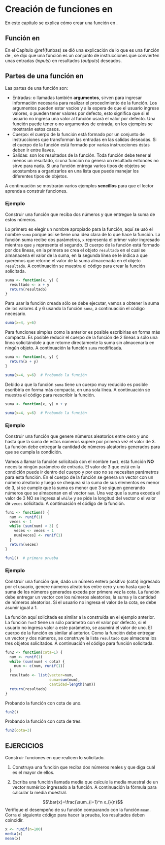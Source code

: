 # Creación de funciones en \proglang{R}

En este capítulo se explica cómo crear una función en \proglang{R}.

## Función en \proglang{R} \index{función}
En el Capítulo \@ref(funbas) se dió una explicación de lo que es una función de \proglang{R}, se dijo que una función es un conjunto de instrucciones que convierten unas entradas (_inputs_) en resultados (_outputs_) deseados.

## Partes de una función en \proglang{R} \index{partes de función}
Las partes de una función son:

- Entradas: o llamadas también __argumentos__, sirven para ingresar información necesaria para realizar el procedimiento de la función. Los argumentos pueden estar vacíos y a la espera de que el usuario ingrese valores, o pueden tener valores por defecto, esto significa que si el usuario no ingresa una valor al función usará el valor por defecto. Una función puede tener o no argumentos de entrada, en los ejemplos se mostrarán estos casos.
- Cuerpo: el cuerpo de la función está formado por un conjunto de instrucciones que transforman las entradas en las salidas deseadas. Si el cuerpo de la función está formado por varias instrucciones éstas deben ir entre llaves.
- Salidas: son los resultados de la función. Toda función debe tener al menos un resultado, si una función no genera un resultado entonces no sirve para nada. Si una función entrega varios tipos de objetos se acostumbra a organizarlos en una lista que puede manejar los diferentes tipos de objetos.

A continuación se mostrarán varios ejemplos __sencillos__ para que el lector aprenda a construir funciones.

### Ejemplo {-}
Construir una función que reciba dos números y que entregue la suma de estos números.

Lo primero es elegir un nombre apropiado para la función, aquí se usó el nombre `suma` porque así se tiene una idea clara de lo que hace la función. La función suma recibe dos parámetros, `x` representa el primer valor ingresado mientras que `y` representa el segundo. El cuerpo de la función está formado por dos líneas, en la primera se crea el objeto `resultado` en el cual se almanacena el valor de la suma, en la segunda línea se le indica a \proglang{R} que queremos que retorne el valor de la suma almacenada en el objeto `resultado`. A continuación se muestra el código para crear la función solicitada.

```r
suma <- function(x, y) {
  resultado <- x + y
  return(resultado)
}
```

Para usar la función creada sólo se debe ejecutar, vamos a obtener la suma de los valores 4 y 6 usando la función `suma`, a continuación el código necesario.

```r
suma(x=4, y=6)
```

Para funciones simples como la anterior es posible escribirlas en forma más compacta. Es posible reducir el cuerpo de la función de 2 líneas a sólo una línea solicitándole a \proglang{R} que retorne directamente la suma sin almacenarla en ningún objeto. A continuación la función `suma` modificada.

```r
suma <- function(x, y) {
  return(x + y)
}

suma(x=4, y=6)  # Probando la función
```

Debido a que la función `suma` tiene un cuerpo muy reducido es posible escribirla en forma más compacta, en una sola línea. A continuación se muestra el código para reescribir la función.

```r
suma <- function(x, y) x + y

suma(x=4, y=6)  # Probando la función
```

### Ejemplo {-}
Construir una función que genere números aleatorios entre cero y uno hasta que la suma de éstos números supere por primera vez el valor de 3. La función debe entregar la cantidad de números aleatorios generados para que se cumpla la condición.

Vamos a llamar la función solicitada con el nombre `fun1`, esta función __NO__ necesita ningún parámetro de entrada. El valor de 3 que está en la condición puede ir dentro del cuerpo y por eso no se necesitan parámetros para esta función. En el cuerpo de la función se genera un vector con un número aleatorio y luego se chequea si la suma de sus elementos es menor de 3, si se cumple que la suma es menor que 3 se siguen generando números que se almacenan en el vector `num`. Una vez que la suma exceda el valor de 3 NO se ingresa al `while` y se pide la longitud del vector o el valor de `veces` solicitado. A continuación el código de la función.

```r
fun1 <- function() {
  num <- runif(1)
  veces <- 1
  while (sum(num) < 3) {
    veces <- veces + 1
    num[veces] <- runif(1)
  }
  return(veces)
}

fun1()  # primera prueba
```

### Ejemplo {-}
Construir una función que, dado un número entero positivo (cota) ingresado por el usuario, genere números aleatorios entre cero y uno hasta que la suma de los números generados exceda por primera vez la cota. La función debe entregar un vector con los números aleatorios, la suma y la cantidad de números aleatorios. Si el usuario no ingresa el valor de la cota, se debe asumir igual a 1.

La función aquí solicitada es similar a la construída en el ejemplo anterior. La función `fun2` tiene un sólo parámetro con el valor por defecto, si el usuario no ingresa valor a este parámetro, se asumirá el valor de uno. El cuerpo de la función es similar al anterior. Como la función debe entregar un vector y dos números, se construye la lista `resultado` que almacena los tres objetos solicitados. A continuación el código para función solicitada.

```r
fun2 <- function(cota=1) {
  num <- runif(1)
  while (sum(num) < cota) {
    num <- c(num, runif(1))
  }
  resultado <- list(vector=num,
                    suma=sum(num),
                    cantidad=length(num))
  return(resultado)
}
```

Probando la función con cota de uno.

```r
fun2()
```

Probando la función con cota de tres.

```r
fun2(cota=3)
```



## EJERCICIOS {-}
Construir funciones en \proglang{R} que realicen lo solicitado.

1. Construya una función que reciba dos números reales y que diga cuál es el mayor de ellos.

2. Escriba una función llamada media que calcule la media muestral de un vector numérico ingresado a la función. A continuación la fórmula para calcular la media muestral.

$$\bar{x}=\frac{\sum_{i=1}^n x_i}{n}$$
Verifique el desempeño de su función comparando con la función `mean`. Corra el siguiente código para hacer la prueba, los resultados deben coincidir.
```r
x <- runif(n=100)
media(x)
mean(x)
```





